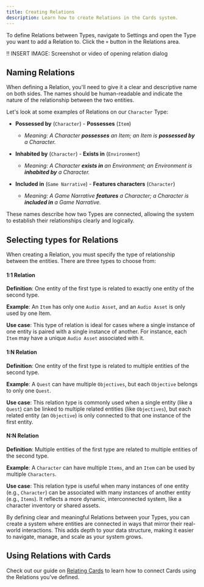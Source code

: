 ```yaml
---
title: Creating Relations
description: Learn how to create Relations in the Cards system.
---
```


To define Relations between Types, navigate to Settings and open the Type you want to add a Relation to. Click the `+` button in the Relations area.

!! INSERT IMAGE: Screenshot or video of opening relation dialog

## Naming Relations

When defining a Relation, you'll need to give it a clear and descriptive name on both sides. The names should be human-readable and indicate the nature of the relationship between the two entities.

Let's look at some examples of Relations on our `Character` Type:

* **Possessed by** (`Character`) - **Possesses** (`Item`)
  * *Meaning: A Character **possesses** an Item; an Item is **possessed by** a Character.*
 
 
* **Inhabited by** (`Character`) - **Exists in** (`Environment`)
  * *Meaning: A Character **exists in** an Environment; an Environment is **inhabited by** a Character.*
 
   
* **Included in** (`Game Narrative`) - **Features characters** (`Character`)
  * *Meaning: A Game Narrative **features** a Character; a Character is **included in** a Game Narrative.*

These names describe how two Types are connected, allowing the system to establish their relationships clearly and logically.

## Selecting types for Relations

When creating a Relation, you must specify the type of relationship between the entities. There are three types to choose from:

#### 1:1 Relation
**Definition**: One entity of the first type is related to exactly one entity of the second type.

**Example**: An `Item` has only one `Audio Asset`, and an `Audio Asset` is only used by one Item.

**Use case**: This type of relation is ideal for cases where a single instance of one entity is paired with a single instance of another. For instance, each `Item` may have a unique `Audio Asset` associated with it.

#### 1:N Relation
**Definition**: One entity of the first type is related to multiple entities of the second type.

**Example**: A `Quest` can have multiple `Objectives`, but each `Objective` belongs to only one `Quest`.

**Use case**: This relation type is commonly used when a single entity (like a `Quest`) can be linked to multiple related entities (like `Objectives`), but each related entity (an `Objective`) is only connected to that one instance of the first entity.

#### N:N Relation

**Definition**: Multiple entities of the first type are related to multiple entities of the second type.

**Example**: A `Character` can have multiple `Items`, and an `Item` can be used by multiple `Characters`.

**Use case**: This relation type is useful when many instances of one entity (e.g., `Character`) can be associated with many instances of another entity (e.g., `Items`). It reflects a more dynamic, interconnected system, like a character inventory or shared assets.

By defining clear and meaningful Relations between your Types, you can create a system where entities are connected in ways that mirror their real-world interactions. This adds depth to your data structure, making it easier to navigate, manage, and scale as your system grows.

## Using Relations with Cards

Check out our guide on [Relating Cards](/cards/relations/relating-cards) to learn how to connect Cards using the Relations you've defined.